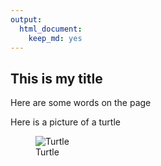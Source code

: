 ```yaml
---
output:
  html_document: 
    keep_md: yes
---
```

## This is my title

Here are some words on the page

Here is a picture of a turtle

![Turtle](https://i.ytimg.com/vi/p4Jj9QZFJvw/hqdefault.jpg)